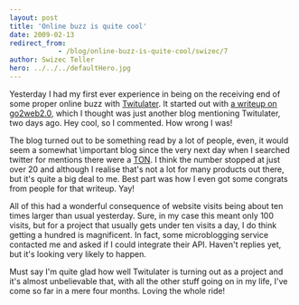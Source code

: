 ```yaml
---
layout: post
title: 'Online buzz is quite cool'
date: 2009-02-13
redirect_from: 
            - /blog/online-buzz-is-quite-cool/swizec/7
author: Swizec Teller
hero: ../../../defaultHero.jpg
---
```

Yesterday I had my first ever experience in being on the receiving end of some proper online buzz with [Twitulater](http://twitulater.com). It started out with [a writeup on go2web2.0](http://blog.go2web20.net/2009/02/twitulater-is-so-great-why-does-it-have.html), which I thought was just another blog mentioning Twitulater, two days ago. Hey cool, so I commented. How wrong I was!

The blog turned out to be something read by a lot of people, even, it would seem a somewhat \\important blog since the very next day when I searched twitter for mentions there were a [TON](http://search.twitter.com/search?q=twitulater). I think the number stopped at just over 20 and although I realise that's not a lot for many products out there, but it's quite a big deal to me. Best part was how I even got some congrats from people for that writeup. Yay!

All of this had a wonderful consequence of website visits being about ten times larger than usual yesterday. Sure, in my case this meant only 100 visits, but for a project that usually gets under ten visits a day, I do think getting a hundred is magnificent. In fact, some microblogging service contacted me and asked if I could integrate their API. Haven't replies yet, but it's looking very likely to happen.

Must say I'm quite glad how well Twitulater is turning out as a project and it's almost unbelievable that, with all the other stuff going on in my life, I've come so far in a mere four months. Loving the whole ride!
